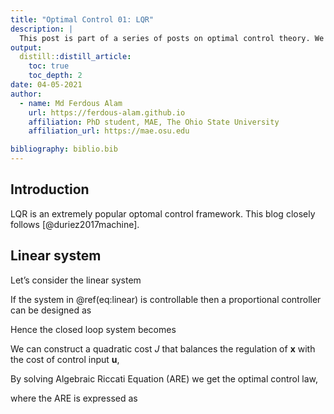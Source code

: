 ```yaml
---
title: "Optimal Control 01: LQR"
description: |
  This post is part of a series of posts on optimal control theory. We take a detalied look on how classical LQR control is derived. A simple implementation is provided for clarity.  
output:  
  distill::distill_article:
    toc: true
    toc_depth: 2
date: 04-05-2021
author:
  - name: Md Ferdous Alam
    url: https://ferdous-alam.github.io
    affiliation: PhD student, MAE, The Ohio State University
    affiliation_url: https://mae.osu.edu

bibliography: biblio.bib
---
```

## Introduction 
LQR is an extremely popular optomal control framework. This blog closely follows [@duriez2017machine]. 

## Linear system 
Let's consider the linear system 

\begin{align} 
\dot{\mathbf{x}} &= \mathbf{A}\mathbf{x} + \mathbf{B}\mathbf{u}\\
\mathbf{y} &= \mathbf{C}\mathbf{x} + \mathbf{D}\mathbf{u}(\#eq:linear)
\end{align} 

If the system in \@ref(eq:linear) is controllable then a proportional controller can be designed as 

\begin{equation}
\mathbf{u} = -\mathbf{K}_r \mathbf{x}(\#eq:controller)
\end{equation}

Hence the closed loop system becomes 

\begin{equation}
\dot{\mathbf{x}} = (\mathbf{A}-\mathbf{B}\mathbf{K}_r)\mathbf{x}(\#eq:closedloop)
\end{equation}

We can construct a quadratic cost $J$ that balances the regulation of $\mathbf{x}$ with the cost of control input $\mathbf{u}$,

\begin{equation}
J(t) = \int_0^t [\mathbf{x}^T(\tau)\mathbf{Q}\mathbf{x}(\tau)] + \mathbf{u}^T(\tau)\mathbf{R}\mathbf{u}(\tau)](\#eq:quadraticcost)
\end{equation}

By solving Algebraic Riccati Equation (ARE) we get the optimal control law, 

\begin{equation}
\mathbf{K}_r = \mathbf{R}^{-1}\mathbf{B}^T\mathbf{P}(\#eq:optimalcontrol)
\end{equation}

where the ARE is expressed as

\begin{equation}
\mathbf{A}^T\mathbf{P} + \mathbf{P}\mathbf{A} - \mathbf{P}\mathbf{B}\mathbf{R}^{-1}\mathbf{B}^T\mathbf{P} + \mathbf{Q} = 0(\#eq:ARE)
\end{equation}





